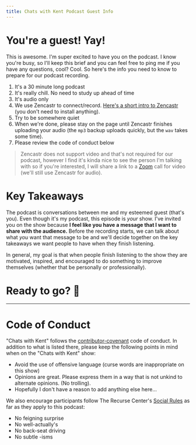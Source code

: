 ```yaml
---
title: Chats with Kent Podcast Guest Info
---
```



# You're a guest! Yay!

This is awesome. I'm super excited to have you on the podcast. I know you're
busy, so I'll keep this brief and you can feel free to ping me if you have any
questions, cool? Cool. So here's the info you need to know to prepare for our
podcast recording.

1. It's a 30 minute long podcast
2. It's really chill. No need to study up ahead of time
3. It's audio only
4. We use Zencastr to connect/record.
   [Here's a short intro to Zencastr](https://www.youtube.com/watch?v=VcCJkiDeh0g)
   (you don't need to install anything).
5. Try to be somewhere quiet
6. When we're done, please stay on the page until Zencastr finishes uploading
   your audio (the `mp3` backup uploads quickly, but the `wav` takes some time).
7. Please review the code of conduct below

> Zencastr does not support video and that's not required for our podcast,
> however I find it's kinda nice to see the person I'm talking with so if you're
> interested, I will share a link to a [Zoom](https://zoom.us) call for video
> (we'll still use Zencastr for audio).

# Key Takeaways

The podcast is conversations between me and my esteemed guest (that's you). Even
though it's my podcast, this episode is _your_ show. I've invited you on the
show because **I feel like you have a message that I want to share with the
audience.** Before the recording starts, we can talk about what _you_ want that
message to be and we'll decide together on the key takeaways we want people to
have when they finish listening.

In general, my goal is that when people finish listening to the show they are
motivated, inspired, and encouraged to do something to improve themselves
(whether that be personally or professionally).

# Ready to go? 🚀

<ZencastrLink />

<hr />

# Code of Conduct

"Chats with Kent" follows the
[contributor-covenant](http://contributor-covenant.org/version/1/3/0/code_of_conduct.md)
code of conduct. In addition to what is listed there, please keep the following
points in mind when on the "Chats with Kent" show:

- Avoid the use of offensive language (curse words are inappropriate on this
  show)
- Opinions are great. Please express them in a way that is not unkind to
  alternate opinions. (No trolling).
- Hopefully I don't have a reason to add anything else here...

We also encourage participants follow The Recurse Center's
[Social Rules](https://www.recurse.com/manual#sub-sec-social-rules) as far as
they apply to this podcast:

- No feigning surprise
- No well-actually's
- No back-seat driving
- No subtle -isms
